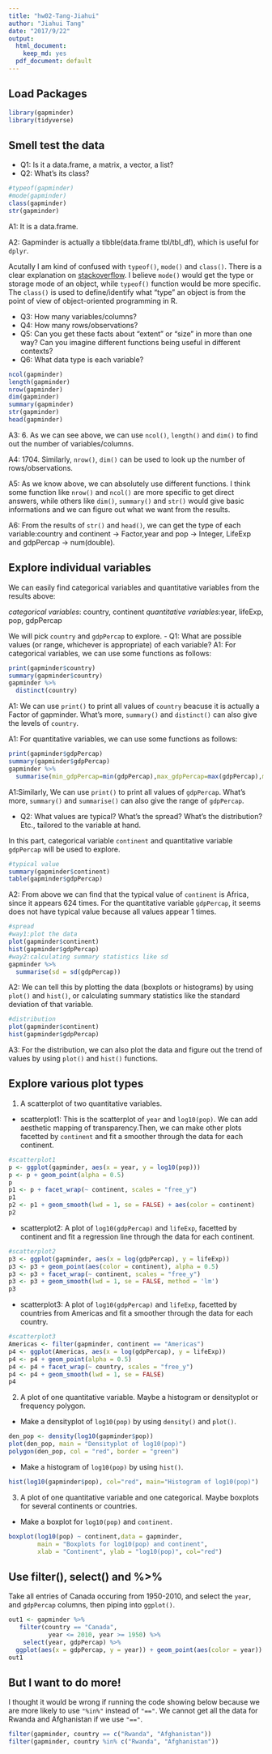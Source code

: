 ```yaml
---
title: "hw02-Tang-Jiahui"
author: "Jiahui Tang"
date: "2017/9/22"
output:
  html_document:
    keep_md: yes
  pdf_document: default
---
```

## Load Packages

```r
library(gapminder)
library(tidyverse)
```

## Smell test the data

- Q1: Is it a data.frame, a matrix, a vector, a list?
- Q2: What’s its class?
```r
#typeof(gapminder)
#mode(gapminder)
class(gapminder)
str(gapminder)
```
  A1: It is a data.frame.
 
  A2: Gapminder is actually a tibble(data.frame tbl/tbl_df), which is useful for `dplyr`. 

Acutally I am kind of confused with `typeof()`, `mode()` and `class()`. There is a clear explanation on [stackoverflow](https://stackoverflow.com/questions/8855589/a-comprehensive-survey-of-the-types-of-things-in-r-mode-and-class-and-type). I believe `mode()` would get the type or storage mode of an object, while `typeof()` function would be more specific. The `class()` is used to define/identify what "type" an object is from the point of view of object-oriented programming in R.

- Q3: How many variables/columns?
- Q4: How many rows/observations?
- Q5: Can you get these facts about “extent” or “size” in more than one way? Can you imagine different functions being useful in different contexts?
- Q6: What data type is each variable?
```r
ncol(gapminder)
length(gapminder)
nrow(gapminder)
dim(gapminder)
summary(gapminder)
str(gapminder)
head(gapminder)
```
  A3: 6. As we can see above, we can use `ncol()`, `length()` and `dim()` to find out the number of variables/columns.
 
  A4: 1704. Similarly, `nrow()`, `dim()` can be used to look up the number of rows/observations.
 
  A5: As we know above, we can absolutely use different functions. I think some function like `nrow()` and `ncol()` are more specific to get direct answers, while others like `dim()`, `summary()` and `str()` would give basic informations and we can figure out what we want from the results.
 
  A6: From the results of `str()` and `head()`, we can get the type of each variable:country and continent -> Factor,year and pop -> Integer, LifeExp and gdpPercap -> num(double).
 
## Explore individual variables

We can easily find categorical variables and quantitative variables from the results above:

*categorical variables*: country, continent
*quantitative variables*:year, lifeExp, pop, gdpPercap

We will pick `country` and `gdpPercap` to explore.
- Q1: What are possible values (or range, whichever is appropriate) of each variable?
  A1: For categorical variables, we can use some functions as follows:
```r
print(gapminder$country)
summary(gapminder$country)
gapminder %>% 
  distinct(country)
```
  A1: We can use `print()` to print all values of `country` beacuse it is actually a Factor of gapminder. What's more, `summary()` and `distinct()` can also give the levels of `country`.

  A1: For quantitative variables, we can use some functions as follows:
```r
print(gapminder$gdpPercap)
summary(gapminder$gdpPercap)
gapminder %>% 
  summarise(min_gdpPercap=min(gdpPercap),max_gdpPercap=max(gdpPercap),mean_gdpPercap=mean(gdpPercap))
```
  A1:Similarly, We can use `print()` to print all values of `gdpPercap`. What's more, `summary()` and `summarise()` can also give the range of `gdpPercap`.
  
- Q2: What values are typical? What’s the spread? What’s the distribution? Etc., tailored to the variable at hand.

In this part, categorical variable `continent` and quantitative variable `gdpPercap` will be used to explore.
```r
#typical value
summary(gapminder$continent)
table(gapminder$gdpPercap)
```
  A2: From above we can find that the typical value of `continent` is Africa, since it appears 624 times. For the quantitative variable `gdpPercap`, it seems does not have typical value because all values appear 1 times.
  
```r
#spread
#way1:plot the data
plot(gapminder$continent)
hist(gapminder$gdpPercap)
#way2:calculating summary statistics like sd
gapminder %>% 
  summarise(sd = sd(gdpPercap))
```
  A2: We can tell this by plotting the data (boxplots or histograms) by using `plot()` and `hist()`, or calculating summary statistics like the standard deviation of that variable.
  
```r
#distribution
plot(gapminder$continent)
hist(gapminder$gdpPercap)
```
  
  A3: For the distribution, we can also plot the data and figure out the trend of values by using `plot()` and `hist()` functions.
  
## Explore various plot types

1. A scatterplot of two quantitative variables. 
  + scatterplot1: This is the scatterplot of `year` and `log10(pop)`. We can add aesthetic mapping of transparency.Then, we can make other plots facetted by `continent` and fit a smoother through the data for each continent.
```r
#scatterplot1
p <- ggplot(gapminder, aes(x = year, y = log10(pop)))
p <- p + geom_point(alpha = 0.5)
p
p1 <- p + facet_wrap(~ continent, scales = "free_y")
p1
p2 <- p1 + geom_smooth(lwd = 1, se = FALSE) + aes(color = continent)
p2
```
 
  + scatterplot2: A plot of `log10(gdpPercap)` and `lifeExp`, facetted by continent and fit a regression line through the data for each continent.
```r
#scatterplot2
p3 <- ggplot(gapminder, aes(x = log(gdpPercap), y = lifeExp))
p3 <- p3 + geom_point(aes(color = continent), alpha = 0.5)
p3 <- p3 + facet_wrap(~ continent, scales = "free_y")
p3 <- p3 + geom_smooth(lwd = 1, se = FALSE, method = 'lm') 
p3
```
 
  + scatterplot3: A plot of `log10(gdpPercap)` and `lifeExp`, facetted by countries from Americas and fit a smoother through the data for each country.
```r
#scatterplot3
Americas <- filter(gapminder, continent == "Americas")
p4 <- ggplot(Americas, aes(x = log(gdpPercap), y = lifeExp))
p4 <- p4 + geom_point(alpha = 0.5)
p4 <- p4 + facet_wrap(~ country, scales = "free_y")
p4 <- p4 + geom_smooth(lwd = 1, se = FALSE) 
p4
```

2. A plot of one quantitative variable. Maybe a histogram or densityplot or frequency polygon.
  + Make a densityplot of `log10(pop)` by using `density()` and `plot()`.
```r
den_pop <- density(log10(gapminder$pop))
plot(den_pop, main = "Densityplot of log10(pop)") 
polygon(den_pop, col = "red", border = "green")
```
 
  + Make a histogram of `log10(pop)` by using `hist()`.
```r
hist(log10(gapminder$pop), col="red", main="Histogram of log10(pop)")
```

3. A plot of one quantitative variable and one categorical. Maybe boxplots for several continents or countries.
  + Make a boxplot for `log10(pop)` and `continent`.
```r
boxplot(log10(pop) ~ continent,data = gapminder, 
        main = "Boxplots for log10(pop) and continent", 
        xlab = "Continent", ylab = "log10(pop)", col="red")
```

## Use filter(), select() and %>%

Take all entries of Canada occuring from 1950-2010, and select the `year`, and `gdpPercap` columns, then piping into `ggplot()`.
```r
out1 <- gapminder %>% 
   filter(country == "Canada",
           year <= 2010, year >= 1950) %>% 
    select(year, gdpPercap) %>% 
  ggplot(aes(x = gdpPercap, y = year)) + geom_point(aes(color = year))
out1
```

## But I want to do more!

I thought it would be wrong if running the code showing below because we are more likely to use `"%in%"` instead of `"=="`. We cannot get all the data for Rwanda and Afghanistan if we use `"=="`.
```r
filter(gapminder, country == c("Rwanda", "Afghanistan"))
filter(gapminder, country %in% c("Rwanda", "Afghanistan"))
```
